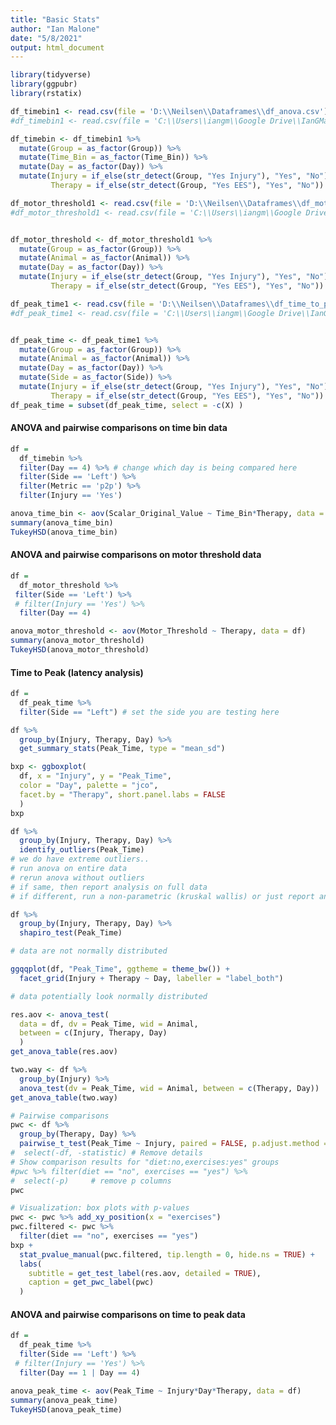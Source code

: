 ```yaml
---
title: "Basic Stats"
author: "Ian Malone"
date: "5/8/2021"
output: html_document
---
```



```r
library(tidyverse)
library(ggpubr)
library(rstatix)

df_timebin1 <- read.csv(file = 'D:\\Neilsen\\Dataframes\\df_anova.csv') #desktop
#df_timebin1 <- read.csv(file = 'C:\\Users\\iangm\\Google Drive\\IanGMalone\\Desktop_Stuff\\For-Me\\Neilsen\\Dataframes\\df_anova.csv') #laptop

df_timebin <- df_timebin1 %>%
  mutate(Group = as_factor(Group)) %>% 
  mutate(Time_Bin = as_factor(Time_Bin)) %>%
  mutate(Day = as_factor(Day)) %>%
  mutate(Injury = if_else(str_detect(Group, "Yes Injury"), "Yes", "No"),
         Therapy = if_else(str_detect(Group, "Yes EES"), "Yes", "No"))

df_motor_threshold1 <- read.csv(file = 'D:\\Neilsen\\Dataframes\\df_motor_threshold.csv') #desktop
#df_motor_threshold1 <- read.csv(file = 'C:\\Users\\iangm\\Google Drive\\IanGMalone\\Desktop_Stuff\\For-Me\\Neilsen\\Dataframes\\df_motor_threshold.csv') #laptop


df_motor_threshold <- df_motor_threshold1 %>%
  mutate(Group = as_factor(Group)) %>% 
  mutate(Animal = as_factor(Animal)) %>%
  mutate(Day = as_factor(Day)) %>%
  mutate(Injury = if_else(str_detect(Group, "Yes Injury"), "Yes", "No"),
         Therapy = if_else(str_detect(Group, "Yes EES"), "Yes", "No"))

df_peak_time1 <- read.csv(file = 'D:\\Neilsen\\Dataframes\\df_time_to_peak.csv') #desktop
#df_peak_time1 <- read.csv(file = 'C:\\Users\\iangm\\Google Drive\\IanGMalone\\Desktop_Stuff\\For-Me\\Neilsen\\Dataframes\\df_time_to_peak.csv') #laptop


df_peak_time <- df_peak_time1 %>%
  mutate(Group = as_factor(Group)) %>% 
  mutate(Animal = as_factor(Animal)) %>%
  mutate(Day = as_factor(Day)) %>%
  mutate(Side = as_factor(Side)) %>%
  mutate(Injury = if_else(str_detect(Group, "Yes Injury"), "Yes", "No"),
         Therapy = if_else(str_detect(Group, "Yes EES"), "Yes", "No"))
df_peak_time = subset(df_peak_time, select = -c(X) )

```


#### ANOVA and pairwise comparisons on time bin data ####
```r
df = 
  df_timebin %>% 
  filter(Day == 4) %>% # change which day is being compared here
  filter(Side == 'Left') %>%
  filter(Metric == 'p2p') %>%
  filter(Injury == 'Yes')

anova_time_bin <- aov(Scalar_Original_Value ~ Time_Bin*Therapy, data = df)
summary(anova_time_bin)
TukeyHSD(anova_time_bin)

```


#### ANOVA and pairwise comparisons on motor threshold data ####
```r

df = 
  df_motor_threshold %>% 
 filter(Side == 'Left') %>%
 # filter(Injury == 'Yes') %>%
  filter(Day == 4)

anova_motor_threshold <- aov(Motor_Threshold ~ Therapy, data = df)
summary(anova_motor_threshold)
TukeyHSD(anova_motor_threshold)

```







#### Time to Peak (latency analysis) ####

```r

df = 
  df_peak_time %>% 
  filter(Side == "Left") # set the side you are testing here

```


```r

df %>%
  group_by(Injury, Therapy, Day) %>%
  get_summary_stats(Peak_Time, type = "mean_sd")

```


```r

bxp <- ggboxplot(
  df, x = "Injury", y = "Peak_Time",
  color = "Day", palette = "jco",
  facet.by = "Therapy", short.panel.labs = FALSE
  )
bxp

```

```r

df %>%
  group_by(Injury, Therapy, Day) %>%
  identify_outliers(Peak_Time)
# we do have extreme outliers..
# run anova on entire data
# rerun anova without outliers
# if same, then report analysis on full data
# if different, run a non-parametric (kruskal wallis) or just report analysis with an without outliers
```

```r

df %>%
  group_by(Injury, Therapy, Day) %>%
  shapiro_test(Peak_Time)

# data are not normally distributed
```

```r

ggqqplot(df, "Peak_Time", ggtheme = theme_bw()) +
  facet_grid(Injury + Therapy ~ Day, labeller = "label_both")

# data potentially look normally distributed
```

```r

res.aov <- anova_test(
  data = df, dv = Peak_Time, wid = Animal,
  between = c(Injury, Therapy, Day)
  )
get_anova_table(res.aov)

```

```r
two.way <- df %>%
  group_by(Injury) %>%
  anova_test(dv = Peak_Time, wid = Animal, between = c(Therapy, Day))
get_anova_table(two.way)
```




```r

# Pairwise comparisons
pwc <- df %>%
  group_by(Therapy, Day) %>%
  pairwise_t_test(Peak_Time ~ Injury, paired = FALSE, p.adjust.method = "bonferroni") #%>%
#  select(-df, -statistic) # Remove details
# Show comparison results for "diet:no,exercises:yes" groups
#pwc %>% filter(diet == "no", exercises == "yes") %>%
#  select(-p)     # remove p columns
pwc
```

```r

# Visualization: box plots with p-values
pwc <- pwc %>% add_xy_position(x = "exercises")
pwc.filtered <- pwc %>% 
  filter(diet == "no", exercises == "yes")
bxp + 
  stat_pvalue_manual(pwc.filtered, tip.length = 0, hide.ns = TRUE) +
  labs(
    subtitle = get_test_label(res.aov, detailed = TRUE),
    caption = get_pwc_label(pwc)
  )

```





#### ANOVA and pairwise comparisons on time to peak data ####
```r

df = 
  df_peak_time %>% 
  filter(Side == 'Left') %>%
 # filter(Injury == 'Yes') %>%
  filter(Day == 1 | Day == 4)

anova_peak_time <- aov(Peak_Time ~ Injury*Day*Therapy, data = df)
summary(anova_peak_time)
TukeyHSD(anova_peak_time)




```










